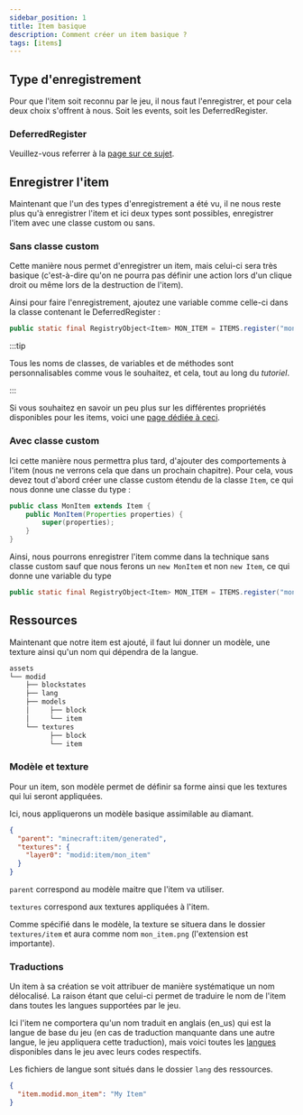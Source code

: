 ```yaml
---
sidebar_position: 1
title: Item basique
description: Comment créer un item basique ?
tags: [items]
---
```


## Type d'enregistrement
Pour que l'item soit reconnu par le jeu, il nous faut l'enregistrer, et pour cela deux choix s'offrent à nous. Soit les events, soit les DeferredRegister.

### DeferredRegister

Veuillez-vous referrer à la [page sur ce sujet](/register/deferred.md).

## Enregistrer l'item

Maintenant que l'un des types d'enregistrement a été vu, il ne nous reste plus qu'à enregistrer l'item et ici deux types sont possibles, enregistrer l'item avec une classe custom ou sans.

### Sans classe custom

Cette manière nous permet d'enregistrer un item, mais celui-ci sera très basique (c'est-à-dire qu'on ne pourra pas définir une action lors d'un clique droit ou même lors de la destruction de l'item).

Ainsi pour faire l'enregistrement, ajoutez une variable comme celle-ci dans la classe contenant le DeferredRegister :
```java
public static final RegistryObject<Item> MON_ITEM = ITEMS.register("mon_item", () -> new Item(new Item.Properties().stacksTo(10)));
```

:::tip

Tous les noms de classes, de variables et de méthodes sont personnalisables comme vous le souhaitez, et cela, tout au long du *tutoriel*.

:::

Si vous souhaitez en savoir un peu plus sur les différentes propriétés disponibles pour les items, voici une [page dédiée à ceci](properties.md).

### Avec classe custom
Ici cette manière nous permettra plus tard, d'ajouter des comportements à l'item (nous ne verrons cela que dans un prochain chapitre).
Pour cela, vous devez tout d'abord créer une classe custom étendu de la classe `Item`, ce qui nous donne une classe du type :
```java
public class MonItem extends Item {
    public MonItem(Properties properties) {
        super(properties);
    }
}
```

Ainsi, nous pourrons enregistrer l'item comme dans la technique sans classe custom sauf que nous ferons un `new MonItem` et non `new Item`, ce qui donne une variable du type
```java
public static final RegistryObject<Item> MON_ITEM = ITEMS.register("mon_item", () -> new MonItem(new Item.Properties()));
```

## Ressources

Maintenant que notre item est ajouté, il faut lui donner un modèle, une texture ainsi qu'un nom qui dépendra de la langue.

```sh title='Arborescence basique des ressources pour un mod'
assets
└── modid
    ├── blockstates
    ├── lang
    ├── models
    │     ├── block
    │     └── item
    └── textures
          ├── block
          └── item
```

### Modèle et texture

Pour un item, son modèle permet de définir sa forme ainsi que les textures qui lui seront appliquées.

Ici, nous appliquerons un modèle basique assimilable au diamant.

```json
{
  "parent": "minecraft:item/generated",
  "textures": {
    "layer0": "modid:item/mon_item"
  }
}
```

`parent` correspond au modèle maitre que l'item va utiliser.

`textures` correspond aux textures appliquées à l'item.

Comme spécifié dans le modèle, la texture se situera dans le dossier `textures/item` et aura comme nom `mon_item.png` (l'extension est importante).

### Traductions
Un item à sa création se voit attribuer de manière systématique un nom délocalisé. La raison étant que celui-ci permet de traduire le nom de l'item dans toutes les langues supportées par le jeu.

Ici l'item ne comportera qu'un nom traduit en anglais (en_us) qui est la langue de base du jeu (en cas de traduction manquante dans une autre langue, le jeu appliquera cette traduction), mais voici toutes les [langues](https://minecraft.fandom.com/wiki/Language) disponibles dans le jeu avec leurs codes respectifs. 

Les fichiers de langue sont situés dans le dossier `lang` des ressources.

```json title=en_us.json
{
  "item.modid.mon_item": "My Item"
}
```